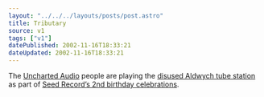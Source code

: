 ```yaml
---
layout: "../../../layouts/posts/post.astro"
title: Tributary
source: v1
tags: ["v1"]
datePublished: 2002-11-16T18:33:21
dateUpdated: 2002-11-16T18:33:21
---
```


The [Uncharted Audio][1] people are playing the [disused Aldwych tube station][2] as part of [Seed Record&#8217;s 2nd birthday celebrations][3].

[1]: http://www.unchartedaudio.com/news/ "Uncharted Audio: News"
[2]: http://www.starfury.demon.co.uk/uground/aldwych.html "Underground History: Aldwych Underground Station"
[3]: http://ardisson.net/seed/ "ardisson.net: Seed Records Birthday Lineup"
